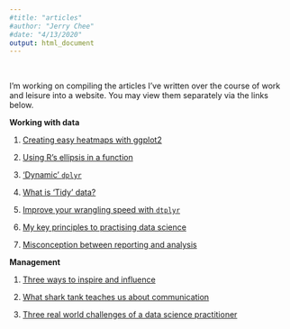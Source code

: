 ```yaml
---
#title: "articles"
#author: "Jerry Chee"
#date: "4/13/2020"
output: html_document
---
```

\  

I'm working on compiling the articles I've written over the course of work and leisure into a website. You may view them separately via the links below.


**Working with data**

1. [Creating easy heatmaps with ggplot2](https://github.com/jerrycheewy/aRticles/blob/master/IntroHeatmap.md)

2. [Using R's ellipsis in a function](https://github.com/jerrycheewy/aRticles/blob/master/Using_ellipsis.md)

3. ['Dynamic' `dplyr`](https://github.com/jerrycheewy/aRticles/blob/master/dynamic_dplyr_verb.md)

4. [What is 'Tidy' data?](https://github.com/jerrycheewy/aRticles/blob/master/tidydata.md)

5. [Improve your wrangling speed with `dtplyr`](https://www.linkedin.com/pulse/improve-your-wrangling-speed-dtplyr-jerry-chee/)

6. [My key principles to practising data science](https://www.linkedin.com/pulse/my-key-principles-practising-data-science-jerry-chee/)

7. [Misconception between reporting and analysis](https://www.linkedin.com/pulse/misconception-between-reporting-analysis-jerry-chee/)


**Management**

1. [Three ways to inspire and influence](https://www.linkedin.com/pulse/20141209033506-63162631-3-ways-to-inspire-and-influence/)

2. [What shark tank teaches us about communication](https://www.linkedin.com/pulse/what-shark-tank-teaches-us-communication-jerry-chee-weiyang/)

3. [Three real world challenges of a data science practitioner](https://www.linkedin.com/pulse/3-real-world-challenges-data-scientist-hint-none-them-jerry-chee/)